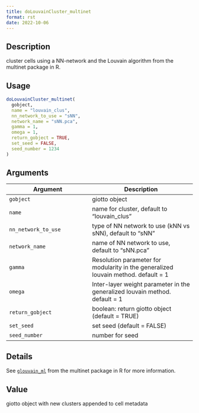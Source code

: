 ```yaml
--- 
title: doLouvainCluster_multinet 
format: rst 
date: 2022-10-06 
--- 
```


## Description

cluster cells using a NN-network and the Louvain algorithm from the multinet package in R.


## Usage

```r
doLouvainCluster_multinet(
  gobject,
  name = "louvain_clus",
  nn_network_to_use = "sNN",
  network_name = "sNN.pca",
  gamma = 1,
  omega = 1,
  return_gobject = TRUE,
  set_seed = FALSE,
  seed_number = 1234
)
```


## Arguments

Argument      |Description
------------- |----------------
`gobject`     |     giotto object
`name`     |     name for cluster, default to "louvain_clus"
`nn_network_to_use`     |     type of NN network to use (kNN vs sNN), default to "sNN"
`network_name`     |     name of NN network to use, default to "sNN.pca"
`gamma`     |     Resolution parameter for modularity in the generalized louvain method. default  = 1
`omega`     |     Inter-layer weight parameter in the generalized louvain method. default = 1
`return_gobject`     |     boolean: return giotto object (default = TRUE)
`set_seed`     |     set seed (default = FALSE)
`seed_number`     |     number for seed


## Details

See [`glouvain_ml`](#glouvainml) from the multinet package in R for
 more information.


## Value

giotto object with new clusters appended to cell metadata


